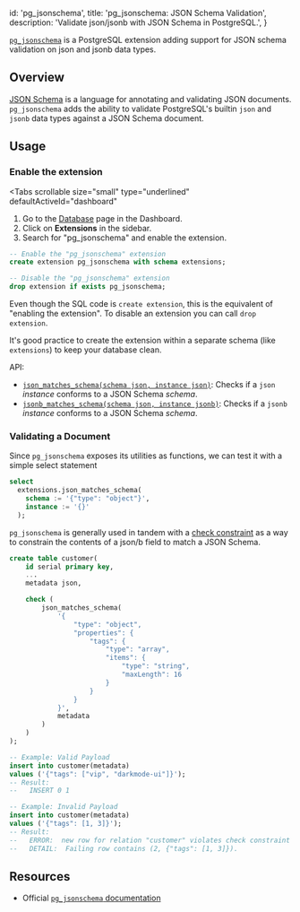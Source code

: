 
  id: 'pg_jsonschema',
  title: 'pg_jsonschema: JSON Schema Validation',
  description: 'Validate json/jsonb with JSON Schema in PostgreSQL.',
}

[`pg_jsonschema`](https://json-schema.org) is a PostgreSQL extension adding support for JSON schema validation on json and jsonb data types.

## Overview

[JSON Schema](https://json-schema.org) is a language for annotating and validating JSON documents. `pg_jsonschema` adds the ability to validate PostgreSQL's builtin `json` and `jsonb` data types against a JSON Schema document.

## Usage

### Enable the extension

<Tabs
  scrollable
  size="small"
  type="underlined"
  defaultActiveId="dashboard"
>
<TabPanel id="dashboard" label="Dashboard">

1. Go to the [Database](https://app.supabase.com/project/_/database/tables) page in the Dashboard.
2. Click on **Extensions** in the sidebar.
3. Search for "pg_jsonschema" and enable the extension.

</TabPanel>
<TabPanel id="sql" label="SQL">

```sql
-- Enable the "pg_jsonschema" extension
create extension pg_jsonschema with schema extensions;

-- Disable the "pg_jsonschema" extension
drop extension if exists pg_jsonschema;
```

Even though the SQL code is `create extension`, this is the equivalent of "enabling the extension".
To disable an extension you can call `drop extension`.

It's good practice to create the extension within a separate schema (like `extensions`) to keep your database clean.

</TabPanel>
</Tabs>

API:

- [`json_matches_schema(schema json, instance json)`](https://github.com/supabase/pg_jsonschema#api): Checks if a `json` *instance* conforms to a JSON Schema *schema*.
- [`jsonb_matches_schema(schema json, instance jsonb)`](https://github.com/supabase/pg_jsonschema#api): Checks if a `jsonb` *instance* conforms to a JSON Schema *schema*.

### Validating a Document

Since `pg_jsonschema` exposes its utilities as functions, we can test it with a simple select statement

```sql
select
  extensions.json_matches_schema(
    schema := '{"type": "object"}',
    instance := '{}'
  );
```

`pg_jsonschema` is generally used in tandem with a [check constraint](https://www.postgresql.org/docs/current/ddl-constraints.html) as a way to constrain the contents of a json/b field to match a JSON Schema.

```sql
create table customer(
    id serial primary key,
    ...
    metadata json,

    check (
        json_matches_schema(
            '{
                "type": "object",
                "properties": {
                    "tags": {
                        "type": "array",
                        "items": {
                            "type": "string",
                            "maxLength": 16
                        }
                    }
                }
            }',
            metadata
        )
    )
);

-- Example: Valid Payload
insert into customer(metadata)
values ('{"tags": ["vip", "darkmode-ui"]}');
-- Result:
--   INSERT 0 1

-- Example: Invalid Payload
insert into customer(metadata)
values ('{"tags": [1, 3]}');
-- Result:
--   ERROR:  new row for relation "customer" violates check constraint "customer_metadata_check"
--   DETAIL:  Failing row contains (2, {"tags": [1, 3]}).
```

## Resources

- Official [`pg_jsonschema` documentation](https://github.com/supabase/pg_jsonschema)


